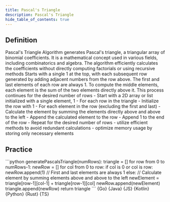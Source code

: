 ```yaml
---
title: Pascal's Triangle
description: Pascal's Triangle
hide_table_of_contents: true
---
```





## Definition

<Tabs>
  <TabItem value="definition" label="Definition">
    Pascal's Triangle Algorithm generates Pascal's triangle, a triangular array of binomial coefficients. It is a mathematical concept used in various fields, including combinatorics and algebra. The algorithm efficiently calculates the coefficients without directly computing factorials or using recursive methods
  </TabItem>
  <TabItem value="how" label="Explanation">
    Starts with a single 1 at the top, with each subsequent row generated by adding adjacent numbers from the row above. The first and last elements of each row are always 1. To compute the middle elements, each element is the sum of the two elements directly above it. This process continues for the desired number of rows
  </TabItem>
  <TabItem value="guidance" label="Guidance">
    - Start with a 2D array or list initialized with a single element, 1
    - For each row in the triangle
      - Initialize the row with 1
      - For each element in the row (excluding the first and last)
        - Calculate the element by summing the elements directly above and above to the left
        - Append the calculated element to the row
        - Append 1 to the end of the row
      - Repeat for the desired number of rows
  </TabItem>
  <TabItem value="tips" label="Tips">
    - utilize efficient methods to avoid redundant calculations
    - optimize memory usage by storing only necessary elements
  </TabItem>
</Tabs>

## Practice

<Tabs>
  <TabItem value="practice" label="Practice">
    ```python
    generatePascalsTriangle(numRows):
      triangle = []
      for row from 0 to numRows-1:
        newRow = []
        for col from 0 to row:
          if col is 0 or col is row:
            newRow.append(1)  // First and last elements are always 1
          else:
            // Calculate element by summing elements above and above to the left
            newElement = triangle[row-1][col-1] + triangle[row-1][col]
            newRow.append(newElement)
        triangle.append(newRow)
      return triangle
    ```
  </TabItem>
  <TabItem value="solution" label="Solution">
    <Tabs queryString="code">
      <TabItem
        value="go"
        label=""
        attributes={{ title: "Go Lang", className: "code_lang go m" }}
      >
        <CodeBlock language="go">{Go}</CodeBlock>
      </TabItem>
      <TabItem
        value="java"
        label=""
        attributes={{ title: "Java", className: "code_lang java m" }}
      >
        <CodeBlock language="java">{Java}</CodeBlock>
      </TabItem>
      <TabItem
        value="js"
        label=""
        attributes={{ title: "JavaScript", className: "code_lang js m" }}
      >
        <CodeBlock language="js">{JS}</CodeBlock>
      </TabItem>
      <TabItem
        value="kotlin"
        label=""
        attributes={{ title: "Kotlin", className: "code_lang kotlin m" }}
      >
        <CodeBlock language="kotlin">{Kotlin}</CodeBlock>
      </TabItem>
      <TabItem
        value="python"
        label=""
        attributes={{ title: "Python", className: "code_lang python m" }}
      >
        <CodeBlock language="python">{Python}</CodeBlock>
      </TabItem>
      <TabItem
        value="rust"
        label=""
        attributes={{ title: "Rust", className: "code_lang rust m" }}
      >
        <CodeBlock language="rust">{Rust}</CodeBlock>
      </TabItem>
      <TabItem
        value="ts"
        label=""
        attributes={{ title: "TypeScript", className: "code_lang ts m" }}
      >
        <CodeBlock language="ts">{TS}</CodeBlock>
      </TabItem>
    </Tabs>
  </TabItem>
</Tabs>
